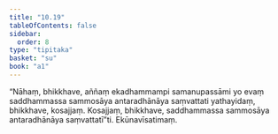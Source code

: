 ```yaml
---
title: "10.19"
tableOfContents: false
sidebar:
  order: 8
type: "tipitaka"
basket: "su"
book: "a1"
---
```



<DynamicBreadcrumb />

<Division number="116" book="a1">

<Paragraph number="227" book="a1">
“Nāhaṃ, bhikkhave, aññaṃ ekadhammampi samanupassāmi yo evaṃ saddhammassa sammosāya antaradhānāya saṃvattati yathayidaṃ, bhikkhave, kosajjaṃ. Kosajjaṃ, bhikkhave, saddhammassa sammosāya antaradhānāya saṃvattatī”ti.

</Paragraph>
</Division>

<Paragraph number="228" type="center" book="a1">
Ekūnavīsatimaṃ.
</Paragraph>